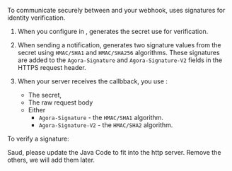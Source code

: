 


To communicate securely between <Vg k="NCS" /> and your webhook,  <Vg k="AGORA_BACKEND" />  uses signatures for identity verification.

1. When you configure <Vg k="NCS" /> in <Vg k="CONSOLE" />,  <Vg k="AGORA_BACKEND" />  generates the secret use for verification.
1. When sending a notification,  <Vg k="NCS" /> generates two signature values from the secret using `HMAC/SHA1` and `HMAC/SHA256` algorithms. These signatures are added to the `Agora-Signature` and `Agora-Signature-V2` fields in the HTTPS request header.
1. When your server receives the callbback, you use :

    - The secret,
    - The raw request body
    - Either
       - `Agora-Signature` - the `HMAC/SHA1`  algorithm.
       - `Agora-Signature-V2` - the `HMAC/SHA2` algorithm.

To verify a signature:

Saud, please update the Java Code to fit into the http server. Remove the others, we will add them later.

<PlatformWrapper platform="android">
<Java />
</PlatformWrapper>

<PlatformWrapper platform="electron">
<Node />
</PlatformWrapper>

<PlatformWrapper platform="flutter">
<Java />
</PlatformWrapper>

<PlatformWrapper platform="ios">
<Python />
</PlatformWrapper>

<PlatformWrapper platform="macos">
<Python />
</PlatformWrapper>

<PlatformWrapper platform="react-native">
<Node />
</PlatformWrapper>

<PlatformWrapper platform="unity">
<Go />
</PlatformWrapper>

<PlatformWrapper platform="web">
<Php />
</PlatformWrapper>

<PlatformWrapper platform="windows">
<Go />
</PlatformWrapper>

